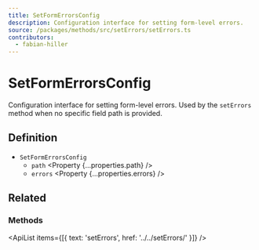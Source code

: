 ```yaml
---
title: SetFormErrorsConfig
description: Configuration interface for setting form-level errors.
source: /packages/methods/src/setErrors/setErrors.ts
contributors:
  - fabian-hiller
---
```



# SetFormErrorsConfig

Configuration interface for setting form-level errors. Used by the `setErrors` method when no specific field path is provided.

## Definition

- `SetFormErrorsConfig`
  - `path` <Property {...properties.path} />
  - `errors` <Property {...properties.errors} />

## Related

### Methods

<ApiList items={[{ text: 'setErrors', href: '../../setErrors/' }]} />
